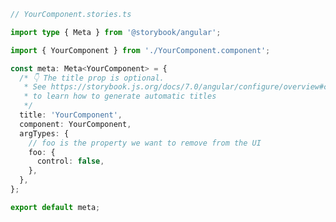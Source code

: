 ```ts
// YourComponent.stories.ts

import type { Meta } from '@storybook/angular';

import { YourComponent } from './YourComponent.component';

const meta: Meta<YourComponent> = {
  /* 👇 The title prop is optional.
   * See https://storybook.js.org/docs/7.0/angular/configure/overview#configure-story-loading
   * to learn how to generate automatic titles
   */
  title: 'YourComponent',
  component: YourComponent,
  argTypes: {
    // foo is the property we want to remove from the UI
    foo: {
      control: false,
    },
  },
};

export default meta;
```
